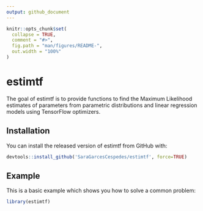 ```yaml
---
output: github_document
---
```


<!-- README.md is generated from README.Rmd. Please edit that file -->

```r
knitr::opts_chunk$set(
  collapse = TRUE,
  comment = "#>",
  fig.path = "man/figures/README-",
  out.width = "100%"
)
```

# estimtf

<!-- badges: start -->
<!-- badges: end -->

The goal of estimtf is to provide functions to find the Maximum Likelihood estimates 
of parameters from parametric distributions and linear regression models using TensorFlow optimizers.

## Installation

You can install the released version of estimtf from GitHub with:

``` r
devtools::install_github('SaraGarcesCespedes/estimtf', force=TRUE) 
```

## Example

This is a basic example which shows you how to solve a common problem:

```r
library(estimtf)
```

